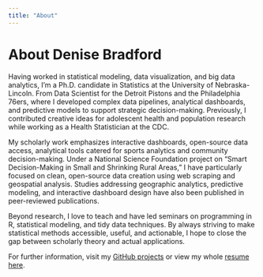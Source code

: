```yaml
---
title: "About"
---
```


# About Denise Bradford

Having worked in statistical modeling, data visualization, and big data analytics, I'm a Ph.D. candidate in Statistics at the University of Nebraska-Lincoln. From Data Scientist for the Detroit Pistons and the Philadelphia 76ers, where I developed complex data pipelines, analytical dashboards, and predictive models to support strategic decision-making. Previously, I contributed creative ideas for adolescent health and population research while working as a Health Statistician at the CDC.

My scholarly work emphasizes interactive dashboards, open-source data access, analytical tools catered for sports analytics and community decision-making.  Under a National Science Foundation project on "Smart Decision-Making in Small and Shrinking Rural Areas," I have particularly focused on clean, open-source data creation using web scraping and geospatial analysis.  Studies addressing geographic analytics, predictive modeling, and interactive dashboard design have also been published in peer-reviewed publications.

Beyond research, I love to teach and have led seminars on programming in R, statistical modeling, and tidy data techniques.  By always striving to make statistical methods accessible, useful, and actionable, I hope to close the gap between scholarly theory and actual applications.

 For further information, visit my [GitHub projects](https:// github.com/drbradford12) or view my whole [resume here](https://drbradford12.github.io/my_website/resume/).

